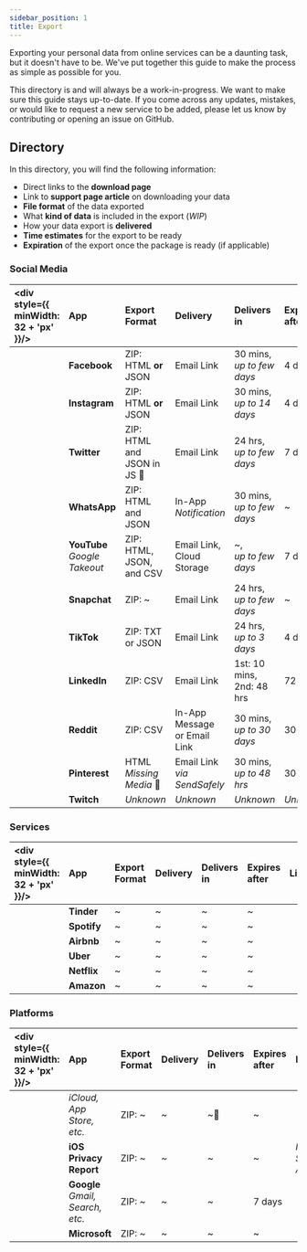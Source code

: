 ```yaml
---
sidebar_position: 1
title: Export
---
```




Exporting your personal data from online services can be a daunting task, but it doesn't have to be. We've put together this guide to make the process as simple as possible for you.

This directory is and will always be a work-in-progress. We want to make sure this guide stays up-to-date. If you come across any updates, mistakes, or would like to request a new service to be added, please let us know by contributing or opening an issue on GitHub. 

## Directory

In this directory, you will find the following information:

- Direct links to the **download page**
- Link to **support page article** on downloading your data
- **File format** of the data exported
- What **kind of data** is included in the export (*WIP*)
- How your data export is **delivered**
- **Time estimates** for the export to be ready
- **Expiration** of the export once the package is ready (if applicable) 

### Social Media

| <div style={{ minWidth: 32 + 'px' }}/> | App | Export Format | Delivery | Delivers in | Expires after | Links |
|:----|:----|:-------------|:---------|:------------|:--------------|:------|
| <App src="/img/app/facebook.png"/>  | **Facebook**  | ZIP: HTML **or** JSON | Email Link | 30 mins, <br/> *up to few days* | 4 days |  <ExternalLink name="Download" url="//www.facebook.com/dyi"/> <ExternalLink name="Article" url="//www.facebook.com/help/212802592074644"/> | 
| <App src="/img/app/instagram.png"/> | **Instagram** | ZIP: HTML **or** JSON | Email Link | 30 mins, <br/> *up to 14 days* | 4 days |  <ExternalLink name="Download" url="//www.instagram.com/download/request/"/> <ExternalLink name="Article" url="//help.instagram.com/181231772500920"/> | 
| <App src="/img/app/twitter.png"/>   | **Twitter**   | ZIP: HTML and <br/> JSON in JS 🤮 | Email Link | 24 hrs, <br/> *up to few days* | 7 days |  <ExternalLink name="Download" url="//mobile.twitter.com/settings/download_your_data"/> <ExternalLink name="Article" url="//help.twitter.com/en/managing-your-account/accessing-your-twitter-data"/> |
| <App src="/img/app/whatsapp.png"/>  | **WhatsApp**  | ZIP: HTML and JSON | In-App <br/> *Notification* | 30 mins, <br/> *up to few days* | ~ |  *In-App Only* <ExternalLink name="Article" url="//faq.whatsapp.com/526463418847093"/> |
| <App src="/img/app/youtube.png"/>   | **YouTube** <br/> *Google Takeout*   | ZIP: HTML, JSON, and CSV | Email Link, <br/> Cloud Storage | ~, <br/> *up to few days* | 7 days |  <ExternalLink name="Download" url="//takeout.google.com/takeout/custom/youtube"/> <ExternalLink name="Article" url="//support.google.com/youtube/answer/9315727"/> |
| <App src="/img/app/snapchat.png"/>  | **Snapchat**  | ZIP: ~ | Email Link | 24 hrs, <br/> *up to few days* | ~ |  <ExternalLink name="Download" url="//accounts.snapchat.com/accounts/downloadmydata"/> <ExternalLink name="Article" url="//support.snapchat.com/en-US/a/download-my-data"/> |
| <App src="/img/app/tiktok.png"/>    | **TikTok**    | ZIP: TXT or JSON | Email Link | 24 hrs, <br/> *up to 3 days* | 4 days |  <ExternalLink name="Download" url="//www.tiktok.com/web-inapp/download-your-data"/> <ExternalLink name="Article" url="//support.tiktok.com/en/account-and-privacy/personalized-ads-and-data/requesting-your-data"/> |
| <App src="/img/app/linkedin.png"/>  | **LinkedIn**  | ZIP: CSV | Email Link | 1st: 10 mins, <br/> 2nd: 48 hrs | 72 hrs |  <ExternalLink name="Download" url="//www.tiktok.com/setting/download-your-data"/> <ExternalLink name="Article" url="//www.linkedin.com/help/linkedin/answer/a1339364"/> |
| <App src="/img/app/reddit.png"/>    | **Reddit**    | ZIP: CSV | In-App Message <br/> or Email Link | 30 mins, <br/> *up to 30 days* | 30 days |  <ExternalLink name="Download" url="//www.reddit.com/settings/data-request"/> <ExternalLink name="Article" url="//reddit.zendesk.com/hc/en-us/articles/360043048352-How-do-I-request-a-copy-of-my-Reddit-data-and-information"/> |
| <App src="/img/app/pinterest.png"/> | **Pinterest** | HTML <br/> *Missing Media* 🤮 | Email Link <br/> *via SendSafely* | 30 mins, <br/> *up to 48 hrs* | 30 days |   <ExternalLink name="Download" url="//www.pinterest.com/settings/privacy"/> <ExternalLink name="Article" url="//help.pinterest.com/en/article/download-your-pinterest-data"/> |
| <App src="/img/app/twitch.png"/>    | **Twitch**    | *Unknown* | *Unknown* | *Unknown* | *Unknown* |  <ExternalLink name="Form 🤮" url="//app.onetrust.com/app/#/webform/ee57cd1d-b315-4b29-90cd-4def381b86c9"/> <ExternalLink name="Article" url="//www.twitch.tv/p/en/legal/privacy-choices/"/> |

### Services

| <div style={{ minWidth: 32 + 'px' }}/> | App | Export Format | Delivery | Delivers in | Expires after | Links |
|:----|:----|:-------------|:---------|:------------|:--------------|:------|
| <App src="/img/app/tinder.png"/>    | **Tinder**    | ~ | ~ | ~ | ~ |  <ExternalLink name="Download" url="#"/> <ExternalLink name="Article" url="#"/> |
| <App src="/img/app/spotify.png"/>   | **Spotify**   | ~ | ~ | ~ | ~ |  <ExternalLink name="Download" url="#"/> <ExternalLink name="Article" url="#"/> |
| <App src="/img/app/airbnb.png"/>    | **Airbnb**    | ~ | ~ | ~ | ~ |  <ExternalLink name="Download" url="#"/> <ExternalLink name="Article" url="#"/> |
| <App src="/img/app/uber.png"/>      | **Uber**      | ~ | ~ | ~ | ~ |  <ExternalLink name="Download" url="#"/> <ExternalLink name="Article" url="#"/> |
| <App src="/img/app/netflix.png"/>   | **Netflix**   | ~ | ~ | ~ | ~ |  <ExternalLink name="Download" url="#"/> <ExternalLink name="Article" url="#"/> |
| <App src="/img/app/amazon.png"/>    | **Amazon**    | ~ | ~ | ~ | ~ |  <ExternalLink name="Download" url="#"/> <ExternalLink name="Article" url="#"/> |

### Platforms
| <div style={{ minWidth: 32 + 'px' }}/> | App | Export Format | Delivery | Delivers in | Expires after | Links |
|:----|:----|:-------------|:---------|:------------|:--------------|:------|
| <App src="/img/app/icloud.png"/>    | <ExternalLink name="Apple Media Services" url="//support.apple.com/en-us/HT204411"/> *iCloud, App Store, etc.* | ZIP: ~ | ~ | ~🤮 | ~ |  <ExternalLink name="Download" url="#"/> <ExternalLink name="Article" url="#"/> |
| <App src="/img/app/apple.png"/>    | **iOS Privacy Report** | ZIP: ~ | ~ | ~ | ~ |  *In Settings App* <ExternalLink name="Article" url="#"/> |
| <App src="/img/app/google.png"/>   | **Google**  <br/> *Gmail, Search, etc.* | ZIP: ~ | ~ | ~ | 7 days |  <ExternalLink name="Download" url="//takeout.google.com/settings/takeout"/> <ExternalLink name="Article" url="#"/> |
| <App src="/img/app/microsoft.png"/>    | **Microsoft**    | ZIP: ~ | ~ | ~ | ~ |  <ExternalLink name="Download" url="//account.microsoft.com/privacy/download-data"/> <ExternalLink name="Article" url="#"/> |

